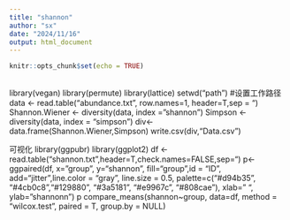 ---
title: "shannon"
author: "sx"
date: "2024/11/16"
output: html_document
---

```{r setup, include=FALSE}
knitr::opts_chunk$set(echo = TRUE)
```

## 
library(vegan)
library(permute)
library(lattice)
setwd("path")     #设置工作路径
data <- read.table("abundance.txt", row.names=1, header=T,sep = "\t") 
Shannon.Wiener <- diversity(data, index = "shannon")
Simpson <- diversity(data, index = "simpson")
div<-data.frame(Shannon.Wiener,Simpson)
write.csv(div,"Data.csv") 

可视化
library(ggpubr)
library(ggplot2)
df <-read.table("shannon.txt",header=T,check.names=FALSE,sep="\t")
p<-ggpaired(df, x="group", y="shannon", fill="group",id = "ID",
             add="jitter",line.color = "gray", line.size = 0.5,
             palette=c("#d94b35", "#4cb0c8","#129880", "#3a5181", "#e9967c", "#808cae"),
             xlab=" ", 
             ylab="shannonn")
p
compare_means(shannon~group, data=df, method = "wilcox.test", paired = T,  group.by = NULL)

